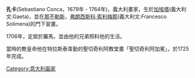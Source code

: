 '''孔卡'''(Sebastiano Conca，1679年 - 1764年)，義大利畫家，生於[[加埃塔|加埃塔]](義大利文:Gaeta)，並在[[那不勒斯|那不勒斯]]，[[弗朗西斯科·索利梅那|弗朗西斯科·索利梅那]](義大利文:Francesco Solimena)的門下習畫。

1706年，定居於羅馬，並由他的兄弟照料他的生活。

當時的教皇命他在特拉斯泰韋勤的聖切奇利阿教堂畫「聖切奇利阿加冕」，於1725年完成。

{{Authority control}}
{{藝術家小作品}}
{{Italy-bio-stub}}
[[Category:意大利画家|Category:意大利画家]]